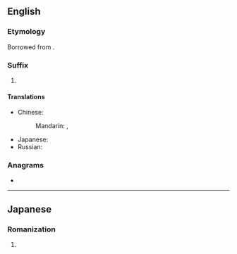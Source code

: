 {{also|sama|samá|samā|sama'}}
==English==

===Etymology===
Borrowed from {{bor|en|ja|さま|tr=sama}}.

===Suffix===
{{en-suffix}}

# {{non-gloss definition|Honorific appended to a person's name or nickname to convey honour and respect.}}

====Translations====
{{trans-top|nominal affix indicating respect}}
* Chinese:
*: Mandarin: {{t+|cmn|樣|sc=Hani}}, {{t+|cmn|样|tr=-yàng|sc=Hani}}
{{trans-mid}}
* Japanese: {{t+|ja|様|tr=-sama}}
* Russian: {{t|ru|-сама}}
{{trans-bottom}}

===Anagrams===
* {{anagrams|en|a=aams|AAMS|AAMs|AMSA|Maas|aams|amas|maas|masa}}

----

==Japanese==

===Romanization===
{{ja-romaji}}

# {{ja-romanization of|さま}}